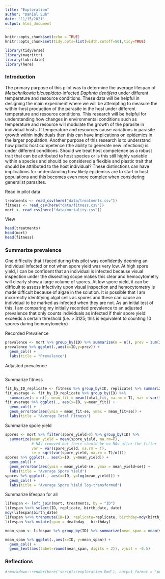 ```yaml
---
title: "Exploration"
author: "Daniel Suh"
date: "11/15/2021"
output: html_document
---
```


```r
knitr::opts_chunk$set(echo = TRUE)
knitr::opts_chunk$set(tidy.opts=list(width.cutoff=50),tidy=TRUE)
```

```r
library(tidyverse)
library(magrittr)
library(lubridate)
library(here)
```

### Introduction

The primary purpose of this pilot was to determine the average lifespan of *Metschnikowia bicuspidata*-infected *Daphnia dentifera* under different temperature and resource conditions. These data will be helpful in designing the main experiment where we will be attempting to measure the within-host production of the parasite in the host under different temperature and resource conditions. This research will be helpful for understanding how changes in environmental conditions such as temperature and resource will modulate the growth of the parasite in individual hosts. If temperature and resources cause variations in parasite growth within individuals then this can have implications on epidemics in the larger population. Another purpose of this research is to understand how plastic host competence (the ability to generate new infections) is under different conditions. Should we treat host competence as a robust trait that can be attributed to host species or is this still highly variable within a species and should be considered a flexible and plastic trait that should be attributed to the host individual? These distinctions can have implications for understanding how likely epidemics are to start in host populations and this becomes even more complex when considering generalist parasites.



Read in pilot data
```r
treatments <- read_csv(here("data/treatments.csv"))
fitness <- read_csv(here("data/fitness.csv"))
mort <- read_csv(here("data/mortality.csv"))
```


View
```r
head(treatments)
head(mort)
head(fitness)
```

### Summarize prevalence

One difficulty that I faced during this pilot was confidently deeming an individual infected or not when spore yield was very low. At high spore yield, I can be confident that an individual is infected because visual inspection under the dissecting scope makes this clear and hemocytometry will clearly show a large volume of spores. At low spore yield, it can be difficult to assess infectivity upon visual inspection and hemocytometry is made difficult because of algae in the solution. It is possible that I am incorrectly identifying algal cells as spores and these can cause an individual to be marked as infected when they are not. As an initial test of this, I am comparing my initially recorded prevalence to an adjusted prevalence that only counts individuals as infected if their spore yield exceeds a certain threshold (i.e. > 3125; this is equivalent to counting 10 spores during hemocytometry)

Recorded Prevalence
```r
prevalence <- mort %>% group_by(ID) %>% summarize(n = n(), prev = sum(infection_status, na.rm = T)/n()) #NA's removed from numerator but still in denominator
prevalence %>% ggplot(.,aes(x=ID,y=prev)) +
  geom_col() + 
  labs(title = "Prevalence")
```

Adjusted prevalence
```r

```


Summarize fitness
```r
fit_by_ID_replicate <- fitness %>% group_by(ID, replicate) %>% summarize(total_fit = sum(fitness, na.rm = T)) # removed NAs
fit_average <- fit_by_ID_replicate %>% group_by(ID) %>% 
  summarize(n = n(), mean_fit = mean(total_fit, na.rm = T), var = var(total_fit, na.rm = T), se = sqrt(var(total_fit, na.rm = T)/n())) # remove NAs
fit_average %>% ggplot(., aes(x=ID, y=mean_fit)) +
  geom_col() + 
  geom_errorbar(aes(ymin = mean_fit-se, ymax = mean_fit+se)) +
  labs(title = "Average Total Fitness")
```

Summarize spore yield
```r
spores <- mort %>% filter(spore_yield>0) %>% group_by(ID) %>% 
  summarize(mean_yield = mean(spore_yield, na.rm=T), 
            # NAs removed but there should be no NAs after the filter
            var = var(spore_yield, na.rm = T), 
            se = sqrt(var(spore_yield, na.rm = T)/n()))
spores %>% ggplot(., aes(x=ID, y=mean_yield)) + 
  geom_col() + 
  geom_errorbar(aes(ymin = mean_yield-se, ymax = mean_yield+se)) +
  labs(title = "Average Spore Yield")
spores %>% ggplot(., aes(x=ID, y=log(mean_yield))) + 
  geom_col() + 
  labs(title = "Average Spore Yield log-transformed")
```

Summarize lifespan for all
```r
lifespan <- left_join(mort, treatments, by = "ID")
lifespan %<>% select(ID, replicate, birth_date, date)
mdy(lifespan$birth_date)
lifespan %<>% transmute(ID=ID, replicate=replicate, birthday=mdy(birth_date), deathday=mdy(date))
lifespan %<>% mutate(span = deathday - birthday)

mean_span <- lifespan %>% group_by(ID) %>% summarize(mean_span = mean(span, na.rm=T))

mean_span %>% ggplot(.,aes(x=ID, y=mean_span)) +
  geom_col() + 
  geom_text(aes(label=round(mean_span, digits = 2)), vjust = -0.5)
```

### Reflections




```r
#rmarkdown::render(here('scripts/exploration.Rmd'), output_format = "pdf_document",output_file = here("pilot.pdf"))
```
